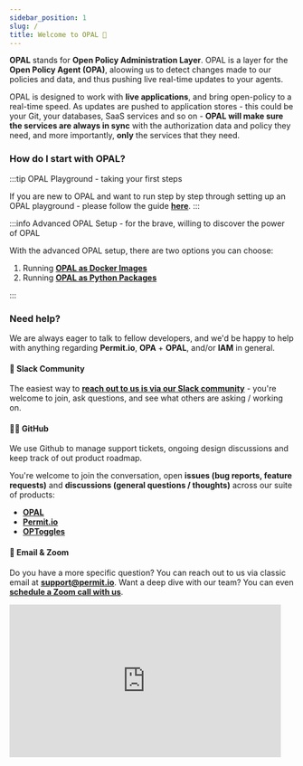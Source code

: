 ```yaml
---
sidebar_position: 1
slug: /
title: Welcome to OPAL 👋
---
```


**OPAL** stands for **Open Policy Administration Layer**. OPAL is a layer for the **Open Policy Agent (OPA)**, aloowing us to detect changes
made to our policies and data, and thus pushing live real-time updates to your agents.

OPAL is designed to work with **live applications**, and bring open-policy to a real-time speed. As updates are pushed to application
stores - this could be your Git, your databases, SaaS services and so on - **OPAL will make sure the services are always in sync**
with the authorization data and policy they need, and more importantly, **only** the services that they need.

<!-- Check out OPAL's main site at **<a href="https://opal.ac">OPAL.ac</a>** -->

### How do I start with OPAL?

:::tip OPAL Playground - taking your first steps

If you are new to OPAL and want to run step by step through setting up an OPAL playground - please follow
the guide **[here](/getting-started/quickstart/opal-playground/overview)**.
:::

:::info Advanced OPAL Setup - for the brave, willing to discover the power of OPAL

With the advanced OPAL setup, there are two options you can choose:

1. Running **[OPAL as Docker Images](/getting-started/running-opal/as-docker-image/overview)**
2. Running **[OPAL as Python Packages](/getting-started/running-opal/as-python-package/overview)**

:::

### Need help?

We are always eager to talk to fellow developers, and we'd be happy to help with anything regarding **Permit.io**, **OPA** + **OPAL**, and/or **IAM** in general.

#### 💬 Slack Community

The easiest way to **[reach out to us is via our Slack community](https://bit.ly/permit-slack)** - you're welcome to join, ask questions, and see what others are asking / working on.

#### 👩‍💻 GitHub

We use Github to manage support tickets, ongoing design discussions and keep track of out product roadmap.

You're welcome to join the conversation, open **issues (bug reports, feature requests)** and **discussions (general questions / thoughts)** across our suite of products:

- **[OPAL](https://github.com/permitio/opal)**
- **[Permit.io](https://github.com/permitio)**
- **[OPToggles](https://github.com/permitio/OPToggles)**

#### 📧 Email & Zoom

Do you have a more specific question? You can reach out to us via classic email at **[support@permit.io](mailto:support@permit.io)**.
Want a deep dive with our team? You can even **[schedule a Zoom call with us](https://calendly.com/permitio/meeting)**.

<iframe
  src="https://giphy.com/embed/LfNHnQSMLz22A"
  width="480"
  height="270"
  frameBorder="0"
  class="giphy-embed"
  allowFullScreen
></iframe>
